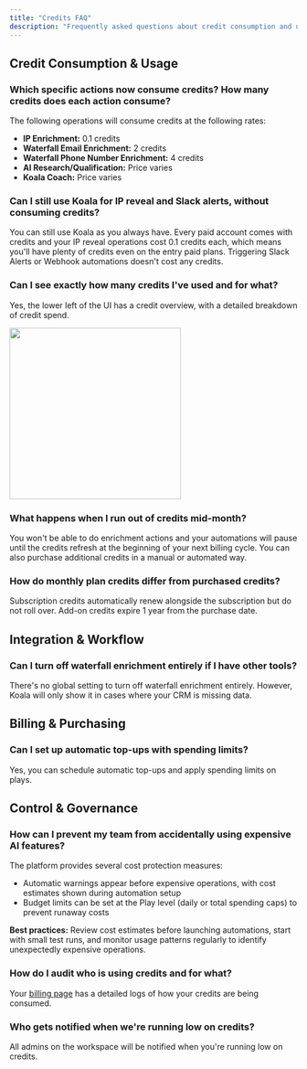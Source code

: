 ```yaml
---
title: "Credits FAQ"
description: "Frequently asked questions about credit consumption and usage in Koala."
---
```


## Credit Consumption & Usage

### Which specific actions now consume credits? How many credits does each action consume?

The following operations will consume credits at the following rates:

- **IP Enrichment:** 0.1 credits
- **Waterfall Email Enrichment:** 2 credits
- **Waterfall Phone Number Enrichment:** 4 credits
- **AI Research/Qualification:** Price varies
- **Koala Coach:** Price varies

### Can I still use Koala for IP reveal and Slack alerts, without consuming credits?

You can still use Koala as you always have. Every paid account comes with credits and your IP reveal operations cost 0.1 credits each, which means you'll have plenty of credits even on the entry paid plans. Triggering Slack Alerts or Webhook automations doesn't cost any credits.

### Can I see exactly how many credits I've used and for what?

Yes, the lower left of the UI has a credit overview, with a detailed breakdown of credit spend.

<img width="300" src="/images/admin-guides/credits-faq/credits-usage-example.png" />

### What happens when I run out of credits mid-month?

You won't be able to do enrichment actions and your automations will pause until the credits refresh at the beginning of your next billing cycle. You can also purchase additional credits in a manual or automated way.

### How do monthly plan credits differ from purchased credits?

Subscription credits automatically renew alongside the subscription but do not roll over. Add-on credits expire 1 year from the purchase date.

## Integration & Workflow

### Can I turn off waterfall enrichment entirely if I have other tools?

There's no global setting to turn off waterfall enrichment entirely. However, Koala will only show it in cases where your CRM is missing data.

## Billing & Purchasing

### Can I set up automatic top-ups with spending limits?

Yes, you can schedule automatic top-ups and apply spending limits on plays.

## Control & Governance

### How can I prevent my team from accidentally using expensive AI features?

The platform provides several cost protection measures:

- Automatic warnings appear before expensive operations, with cost estimates shown during automation setup
- Budget limits can be set at the Play level (daily or total spending caps) to prevent runaway costs

**Best practices:** Review cost estimates before launching automations, start with small test runs, and monitor usage patterns regularly to identify unexpectedly expensive operations.

### How do I audit who is using credits and for what?

Your [billing page](https://app.getkoala.com/goto/settings/billing/usage) has a detailed logs of how your credits are being consumed.

### Who gets notified when we're running low on credits?

All admins on the workspace will be notified when you're running low on credits. 